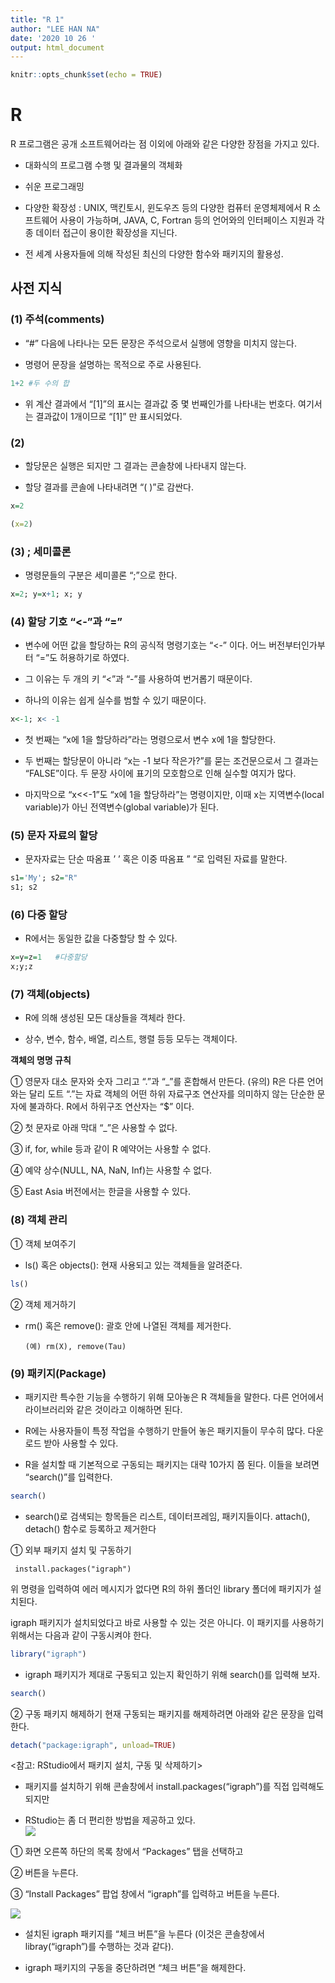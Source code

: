 ```yaml
---
title: "R 1"
author: "LEE HAN NA"
date: '2020 10 26 '
output: html_document
---
```


```r
knitr::opts_chunk$set(echo = TRUE)
```

# R 

R 프로그램은 공개 소프트웨어라는 점 이외에 아래와 같은 다양한 장점을 가지고 있다.

- 대화식의 프로그램 수행 및 결과물의 객체화

- 쉬운 프로그래밍

- 다양한 확장성 : UNIX, 맥킨토시, 윈도우즈 등의 다양한 컴퓨터 운영체제에서 R 소프트웨어 사용이 가능하며, JAVA, C, Fortran 등의 언어와의 인터페이스 지원과 각종 데이터 접근이 용이한 확장성을 지닌다.

- 전 세계 사용자들에 의해 작성된 최신의 다양한 함수와 패키지의 활용성.

## 사전 지식

### (1) 주석(comments)

- "#" 다음에 나타나는 모든 문장은 주석으로서 실행에 영향을 미치지 않는다.

- 명령어 문장을 설명하는 목적으로 주로 사용된다.

```r
1+2 #두 수의 합
```

- 위 계산 결과에서 “[1]”의 표시는 결과값 중 몇 번째인가를 나타내는 번호다. 여기서는 결과값이 1개이므로 “[1]” 만 표시되었다.

### (2) 

- 할당문은 실행은 되지만 그 결과는 콘솔창에 나타내지 않는다. 

- 할당 결과를 콘솔에 나타내려면 “( )”로 감싼다.

```r
x=2
```

```r
(x=2)
```

### (3) ; 세미콜론

- 명령문들의 구분은 세미콜론 “;”으로 한다.

```r
x=2; y=x+1; x; y
```

### (4) 할당 기호 “<-”과 “=”

- 변수에 어떤 값을 할당하는 R의 공식적 명령기호는 “<-” 이다. 어느 버전부터인가부터 “=”도 허용하기로 하였다. 

- 그 이유는 두 개의 키 “<”과 “-”를 사용하여 번거롭기 때문이다. 

- 하나의 이유는 쉽게 실수를 범할 수 있기 때문이다. 

```r
x<-1; x< -1
```

- 첫 번째는 “x에 1을 할당하라”라는 명령으로서 변수 x에 1을 할당한다. 

- 두 번째는 할당문이 아니라 “x는 -1 보다 작은가?”를 묻는 조건문으로서 그 결과는 “FALSE”이다. 두 문장 사이에 표기의 모호함으로 인해 실수할 여지가 많다. 

- 마지막으로 “x<<-1”도 “x에 1을 할당하라”는 명령이지만, 이때 x는 지역변수(local variable)가 아닌 전역변수(global variable)가 된다. 

### (5) 문자 자료의 할당

- 문자자료는 단순 따옴표 ' ' 혹은 이중 따옴표 " "로 입력된 자료를 말한다.
```r
s1='My'; s2="R"
s1; s2
```

### (6) 다중 할당

- R에서는 동일한 값을 다중할당 할 수 있다. 
```r
x=y=z=1   #다중할당
x;y;z
```

### (7) 객체(objects)

- R에 의해 생성된 모든 대상들을 객체라 한다.

- 상수, 변수, 함수, 배열, 리스트, 행렬 등등 모두는 객체이다. 

**객체의 명명 규칙**

① 영문자 대소 문자와 숫자 그리고 “.”과 “_”를 혼합해서 만든다.
(유의) R은 다른 언어와는 달리 도트 “.”는 자료 객체의 어떤 하위 자료구조 연산자를 의미하지 않는 단순한 문자에 불과하다. R에서 하위구조 연산자는 “$” 이다.

② 첫 문자로 아래 막대 “_”은 사용할 수 없다.

③ if, for, while 등과 같이 R 예약어는 사용할 수 없다.

④ 예약 상수(NULL, NA, NaN, Inf)는 사용할 수 없다. 

⑤ East Asia 버전에서는 한글을 사용할 수 있다.

### (8) 객체 관리

① 객체 보여주기 
  
   - ls() 혹은 objects(): 현재 사용되고 있는 객체들을 알려준다.

```r
ls()
```

② 객체 제거하기
 
  -  rm() 혹은 remove(): 괄호 안에 나열된 객체를 제거한다.
         
         (예) rm(X), remove(Tau)

### (9) 패키지(Package)
- 패키지란 특수한 기능을 수행하기 위해 모아놓은 R 객체들을 말한다. 다른 언어에서 라이브러리와 같은 것이라고 이해하면 된다. 

- R에는 사용자들이 특정 작업을 수행하기 만들어 놓은 패키지들이 무수히 많다.   다운로드 받아 사용할 수 있다.

- R을 설치할 때 기본적으로 구동되는 패키지는 대략 10가지 쯤 된다. 이들을 보려면 “search()”를 입력한다. 

```r
search()
```
- search()로 검색되는 항목들은 리스트, 데이터프레임, 패키지들이다. attach(), detach() 함수로 등록하고 제거한다

① 외부 패키지 설치 및 구동하기 
  
     install.packages("igraph")

위 명령을 입력하여 에러 메시지가 없다면 R의 하위 폴더인 library 폴더에 패키지가 설치된다. 

igraph 패키지가 설치되었다고 바로 사용할 수 있는 것은 아니다. 이 패키지를 사용하기 위해서는 다음과 같이 구동시켜야 한다. 
```r
library("igraph") 
```

- igraph 패키지가 제대로 구동되고 있는지 확인하기 위해 search()를 입력해 보자.    

```r
search() 
```

② 구동 패키지 해제하기
  현재 구동되는 패키지를 해제하려면 아래와 같은 문장을 입력한다.

```r
detach("package:igraph", unload=TRUE) 
```

<참고: RStudio에서 패키지 설치, 구동 및 삭제하기>

- 패키지를 설치하기 위해 콘솔창에서 install.packages("igraph")를 직접 입력해도 되지만

- RStudio는 좀 더 편리한 방법을 제공하고 있다.  
![](img/1.png)

<RStudio에서 패키지 설치>

① 화면 오른쪽 하단의 목록 창에서 “Packages” 탭을 선택하고 

② <Install> 버튼을 누른다. 

③ “Install Packages” 팝업 창에서 “igraph”를 입력하고 <Install> 버튼을 누른다.

![](img/2.png)

<RStudio에서 설치된 패키지 구동 및 해제>

- 설치된 igraph 패키지를 “체크 버튼”을 누른다 (이것은 콘솔창에서 libray("igraph")를 수행하는 것과 같다).

- igraph 패키지의 구동을 중단하려면 “체크 버튼”을 해제한다. 
